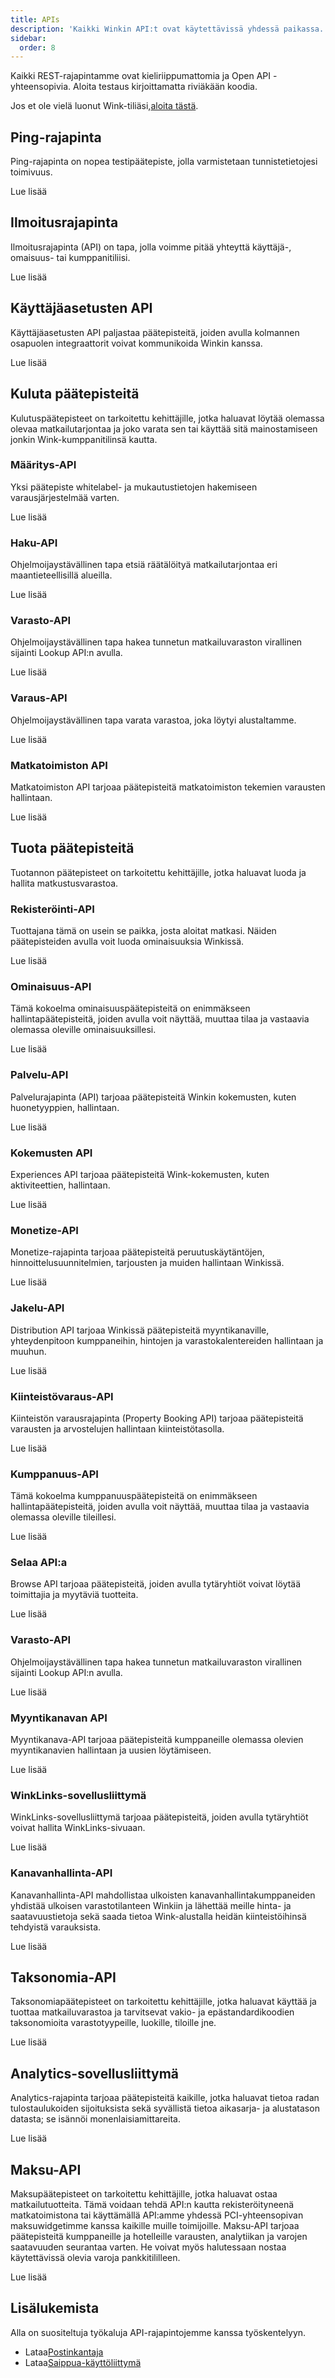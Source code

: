 ```yaml
---
title: APIs
description: 'Kaikki Winkin API:t ovat käytettävissä yhdessä paikassa.'
sidebar:
  order: 8
---
```


Kaikki REST-rajapintamme ovat kieliriippumattomia ja Open API -yhteensopivia. Aloita testaus kirjoittamatta riviäkään koodia.

Jos et ole vielä luonut Wink-tiliäsi,[aloita tästä](/user/register).

## Ping-rajapinta

Ping-rajapinta on nopea testipäätepiste, jolla varmistetaan tunnistetietojesi toimivuus.

<LinkButton href="https://docs.wink.travel/ping" variant="secondary" icon="external" target="_blank">
  Lue lisää
</LinkButton>


## Ilmoitusrajapinta

Ilmoitusrajapinta (API) on tapa, jolla voimme pitää yhteyttä käyttäjä-, omaisuus- tai kumppanitiliisi.

<LinkButton href="https://docs.wink.travel/notifications" variant="secondary" icon="external" target="_blank">
  Lue lisää
</LinkButton>


## Käyttäjäasetusten API

Käyttäjäasetusten API paljastaa päätepisteitä, joiden avulla kolmannen osapuolen integraattorit voivat kommunikoida Winkin kanssa.

<LinkButton href="https://docs.wink.travel/user-settings" variant="secondary" icon="external" target="_blank">
  Lue lisää
</LinkButton>


## Kuluta päätepisteitä

Kulutuspäätepisteet on tarkoitettu kehittäjille, jotka haluavat löytää olemassa olevaa matkailutarjontaa ja joko varata sen tai käyttää sitä mainostamiseen jonkin Wink-kumppanitilinsä kautta.

### Määritys-API

Yksi päätepiste whitelabel- ja mukautustietojen hakemiseen varausjärjestelmää varten.

<LinkButton href="https://docs.wink.travel/engine-client" variant="secondary" icon="external" target="_blank">
  Lue lisää
</LinkButton>


### Haku-API

Ohjelmoijaystävällinen tapa etsiä räätälöityä matkailutarjontaa eri maantieteellisillä alueilla.

<LinkButton href="https://docs.wink.travel/lookup" variant="secondary" icon="external" target="_blank">
  Lue lisää
</LinkButton>


### Varasto-API

Ohjelmoijaystävällinen tapa hakea tunnetun matkailuvaraston virallinen sijainti Lookup API:n avulla.

<LinkButton href="https://docs.wink.travel/inventory" variant="secondary" icon="external" target="_blank">
  Lue lisää
</LinkButton>


### Varaus-API

Ohjelmoijaystävällinen tapa varata varastoa, joka löytyi alustaltamme.

<LinkButton href="https://docs.wink.travel/booking" variant="secondary" icon="external" target="_blank">
  Lue lisää
</LinkButton>


### Matkatoimiston API

Matkatoimiston API tarjoaa päätepisteitä matkatoimiston tekemien varausten hallintaan.

<LinkButton href="https://docs.wink.travel/travel-agent" variant="secondary" icon="external" target="_blank">
  Lue lisää
</LinkButton>


## Tuota päätepisteitä

Tuotannon päätepisteet on tarkoitettu kehittäjille, jotka haluavat luoda ja hallita matkustusvarastoa.

### Rekisteröinti-API

Tuottajana tämä on usein se paikka, josta aloitat matkasi. Näiden päätepisteiden avulla voit luoda ominaisuuksia Winkissä.

<LinkButton href="https://docs.wink.travel/extranet/property/register" variant="secondary" icon="external" target="_blank">
  Lue lisää
</LinkButton>


### Ominaisuus-API

Tämä kokoelma ominaisuuspäätepisteitä on enimmäkseen hallintapäätepisteitä, joiden avulla voit näyttää, muuttaa tilaa ja vastaavia olemassa oleville ominaisuuksillesi.

<LinkButton href="https://docs.wink.travel/extranet/property" variant="secondary" icon="external" target="_blank">
  Lue lisää
</LinkButton>


### Palvelu-API

Palvelurajapinta (API) tarjoaa päätepisteitä Winkin kokemusten, kuten huonetyyppien, hallintaan.

<LinkButton href="https://docs.wink.travel/extranet/facilities" variant="secondary" icon="external" target="_blank">
  Lue lisää
</LinkButton>


### Kokemusten API

Experiences API tarjoaa päätepisteitä Wink-kokemusten, kuten aktiviteettien, hallintaan.

<LinkButton href="https://docs.wink.travel/extranet/experiences" variant="secondary" icon="external" target="_blank">
  Lue lisää
</LinkButton>


### Monetize-API

Monetize-rajapinta tarjoaa päätepisteitä peruutuskäytäntöjen, hinnoittelusuunnitelmien, tarjousten ja muiden hallintaan Winkissä.

<LinkButton href="https://docs.wink.travel/extranet/monetize" variant="secondary" icon="external" target="_blank">
  Lue lisää
</LinkButton>


### Jakelu-API

Distribution API tarjoaa Winkissä päätepisteitä myyntikanaville, yhteydenpitoon kumppaneihin, hintojen ja varastokalentereiden hallintaan ja muuhun.

<LinkButton href="https://docs.wink.travel/extranet/distribution" variant="secondary" icon="external" target="_blank">
  Lue lisää
</LinkButton>


### Kiinteistövaraus-API

Kiinteistön varausrajapinta (Property Booking API) tarjoaa päätepisteitä varausten ja arvostelujen hallintaan kiinteistötasolla.

<LinkButton href="https://docs.wink.travel/extranet/booking" variant="secondary" icon="external" target="_blank">
  Lue lisää
</LinkButton>


### Kumppanuus-API

Tämä kokoelma kumppanuuspäätepisteitä on enimmäkseen hallintapäätepisteitä, joiden avulla voit näyttää, muuttaa tilaa ja vastaavia olemassa oleville tileillesi.

<LinkButton href="https://docs.wink.travel/affiliate" variant="secondary" icon="external" target="_blank">
  Lue lisää
</LinkButton>


### Selaa API:a

Browse API tarjoaa päätepisteitä, joiden avulla tytäryhtiöt voivat löytää toimittajia ja myytäviä tuotteita.

<LinkButton href="https://docs.wink.travel/affiliate/browse" variant="secondary" icon="external" target="_blank">
  Lue lisää
</LinkButton>


### Varasto-API

Ohjelmoijaystävällinen tapa hakea tunnetun matkailuvaraston virallinen sijainti Lookup API:n avulla.

<LinkButton href="https://docs.wink.travel/affiliate/inventory" variant="secondary" icon="external" target="_blank">
  Lue lisää
</LinkButton>


### Myyntikanavan API

Myyntikanava-API tarjoaa päätepisteitä kumppaneille olemassa olevien myyntikanavien hallintaan ja uusien löytämiseen.

<LinkButton href="https://docs.wink.travel/affiliate/sales-channel" variant="secondary" icon="external" target="_blank">
  Lue lisää
</LinkButton>


### WinkLinks-sovellusliittymä

WinkLinks-sovellusliittymä tarjoaa päätepisteitä, joiden avulla tytäryhtiöt voivat hallita WinkLinks-sivuaan.

<LinkButton href="https://docs.wink.travel/affiliate/winklinks" variant="secondary" icon="external" target="_blank">
  Lue lisää
</LinkButton>


### Kanavanhallinta-API

Kanavanhallinta-API mahdollistaa ulkoisten kanavanhallintakumppaneiden yhdistää ulkoisen varastotilanteen Winkiin ja lähettää meille hinta- ja saatavuustietoja sekä saada tietoa Wink-alustalla heidän kiinteistöihinsä tehdyistä varauksista.

<LinkButton href="https://docs.wink.travel/channel-manager" variant="secondary" icon="external" target="_blank">
  Lue lisää
</LinkButton>


## Taksonomia-API

Taksonomiapäätepisteet on tarkoitettu kehittäjille, jotka haluavat käyttää ja tuottaa matkailuvarastoa ja tarvitsevat vakio- ja epästandardikoodien taksonomioita varastotyypeille, luokille, tiloille jne.

<LinkButton href="https://docs.wink.travel/reference" variant="secondary" icon="external" target="_blank">
  Lue lisää
</LinkButton>


## Analytics-sovellusliittymä

Analytics-rajapinta tarjoaa päätepisteitä kaikille, jotka haluavat tietoa radan tulostaulukoiden sijoituksista sekä syvällistä tietoa aikasarja- ja alustatason datasta; se isännöi monenlaisia ​​mittareita.

<LinkButton href="https://docs.wink.travel/analytics" variant="secondary" icon="external" target="_blank">
  Lue lisää
</LinkButton>


## Maksu-API

Maksupäätepisteet on tarkoitettu kehittäjille, jotka haluavat ostaa matkailutuotteita. Tämä voidaan tehdä API:n kautta rekisteröityneenä matkatoimistona tai käyttämällä API:amme yhdessä PCI-yhteensopivan maksuwidgetimme kanssa kaikille muille toimijoille.
Maksu-API tarjoaa päätepisteitä kumppaneille ja hotelleille varausten, analytiikan ja varojen saatavuuden seurantaa varten. He voivat myös halutessaan nostaa käytettävissä olevia varoja pankkitililleen.

<LinkButton href="https://docs.wink.travel/payment" variant="secondary" icon="external" target="_blank">
  Lue lisää
</LinkButton>


## Lisälukemista

Alla on suositeltuja työkaluja API-rajapintojemme kanssa työskentelyyn.

* Lataa[Postinkantaja](https://www.postman.com)
* Lataa[Saippua-käyttöliittymä](https://www.soapui.org)

